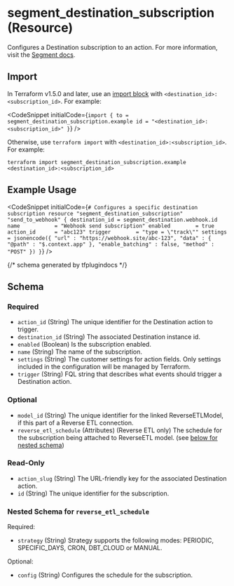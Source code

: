 
# segment_destination_subscription (Resource)

Configures a Destination subscription to an action. For more information, visit the [Segment docs](https://segment.com/docs/connections/destinations/actions/).

## Import

In Terraform v1.5.0 and later, use an [import block](https://developer.hashicorp.com/terraform/language/import) with `<destination_id>:<subscription_id>`. For example:

<CodeSnippet initialCode={`import {
  to = segment_destination_subscription.example
  id = "<destination_id>:<subscription_id>"
}`} />

Otherwise, use `terraform import` with `<destination_id>:<subscription_id>`. For example:

```console
terraform import segment_destination_subscription.example <destination_id>:<subscription_id>
```

## Example Usage

<CodeSnippet initialCode={`# Configures a specific destination subscription
resource "segment_destination_subscription" "send_to_webhook" {
  destination_id = segment_destination.webhook.id
  name           = "Webhook send subscription"
  enabled        = true
  action_id      = "abc123"
  trigger        = "type = \"track\""
  settings = jsonencode({
    "url" : "https://webhook.site/abc-123",
    "data" : {
      "@path" : "$.context.app"
    },
    "enable_batching" : false,
    "method" : "POST"
  })
}`} />

{/* schema generated by tfplugindocs */}
## Schema

### Required

- `action_id` (String) The unique identifier for the Destination action to trigger.
- `destination_id` (String) The associated Destination instance id.
- `enabled` (Boolean) Is the subscription enabled.
- `name` (String) The name of the subscription.
- `settings` (String) The customer settings for action fields. Only settings included in the configuration will be managed by Terraform.
- `trigger` (String) FQL string that describes what events should trigger a Destination action.

### Optional

- `model_id` (String) The unique identifier for the linked ReverseETLModel, if this part of a Reverse ETL connection.
- `reverse_etl_schedule` (Attributes) (Reverse ETL only) The schedule for the subscription being attached to ReverseETL model. (see [below for nested schema](#nestedatt--reverse_etl_schedule))

### Read-Only

- `action_slug` (String) The URL-friendly key for the associated Destination action.
- `id` (String) The unique identifier for the subscription.

<a id="nestedatt--reverse_etl_schedule"></a>
### Nested Schema for `reverse_etl_schedule`

Required:

- `strategy` (String) Strategy supports the following modes: PERIODIC, SPECIFIC_DAYS, CRON, DBT_CLOUD or MANUAL.

Optional:

- `config` (String) Configures the schedule for the subscription.

